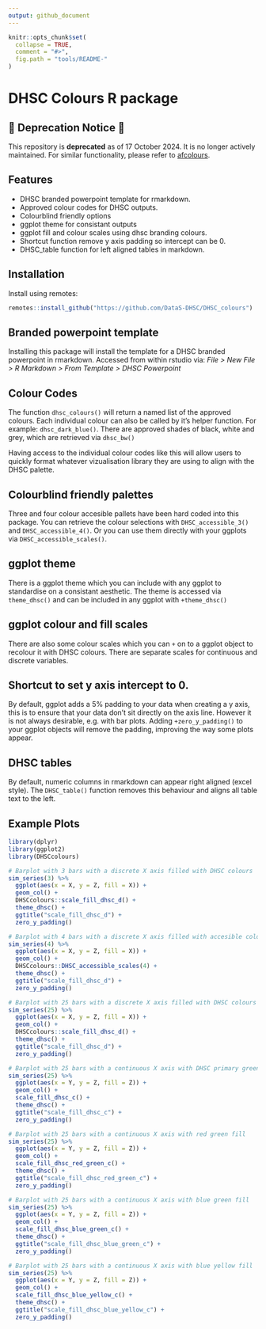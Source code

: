 ```yaml
---
output: github_document
---
```


<!-- README.md is generated from README.Rmd. Please edit that file -->

```r
knitr::opts_chunk$set(
  collapse = TRUE,
  comment = "#>",
  fig.path = "tools/README-"
)
```


# DHSC Colours R package

## 🚨 Deprecation Notice 🚨
This repository is **deprecated** as of 17 October 2024. It is no longer actively maintained. 
For similar functionality, please refer to [afcolours](https://github.com/best-practice-and-impact/afcolours).

## Features
 - DHSC branded powerpoint template for rmarkdown.
 - Approved colour codes for DHSC outputs.
 - Colourblind friendly options
 - ggplot theme for consistant outputs
 - ggplot fill and colour scales using dhsc branding colours.
 - Shortcut function remove y axis padding so intercept can be 0.
 - DHSC_table function for left aligned tables in markdown. 


## Installation

Install using remotes: 
```r
remotes::install_github("https://github.com/DataS-DHSC/DHSC_colours")
```


## Branded powerpoint template

Installing this package will install the template for a DHSC
branded powerpoint in rmarkdown. Accessed from within rstudio via:
*File > New File > R Markdown > From Template > DHSC Powerpoint*


## Colour Codes

The function ```dhsc_colours()``` will return a named list of the approved
colours. Each individual colour can also be called by it's helper function.
For example: ```dhsc_dark_blue()```. There are approved shades of black, white
and grey, which are retrieved via ```dhsc_bw()```

Having access to the individual colour codes like this will allow users to quickly
format whatever vizualisation library they are using to align with the DHSC palette.

## Colourblind friendly palettes 

Three and four colour accesible pallets have been hard coded into this package. 
You can retrieve the colour selections with ```DHSC_accessible_3()``` and 
```DHSC_accessible_4()```. Or you can use them directly with your ggplots via 
```DHSC_accessible_scales()```.

## ggplot theme

There is a ggplot theme which you can include with any ggplot to standardise on a 
consistant aesthetic. The theme is accessed via ```theme_dhsc()``` and can be
included in any ggplot with ```+theme_dhsc()```

## ggplot colour and fill scales

There are also some colour scales which you can ```+``` on to a ggplot object 
to recolour it with DHSC colours. There are separate scales for continuous and discrete variables.

## Shortcut to set y axis intercept to 0. 

By default, ggplot adds a 5% padding to your data when creating a y axis, this is
to ensure that your data don't sit directly on the axis line. However it is not
always desirable, e.g. with bar plots. Adding ```+zero_y_padding()``` to your
ggplot objects will remove the padding, improving the way some plots appear. 

## DHSC tables

By default, numeric columns in rmarkdown can appear right aligned (excel style).
The ```DHSC_table()``` function removes this behaviour and aligns all table text
to the left.

## Example Plots

```r
library(dplyr)
library(ggplot2)
library(DHSCcolours)

# Barplot with 3 bars with a discrete X axis filled with DHSC colours
sim_series(3) %>%
  ggplot(aes(x = X, y = Z, fill = X)) +
  geom_col() +
  DHSCcolours::scale_fill_dhsc_d() +
  theme_dhsc() +
  ggtitle("scale_fill_dhsc_d") +
  zero_y_padding()

# Barplot with 4 bars with a discrete X axis filled with accesible colours
sim_series(4) %>%
  ggplot(aes(x = X, y = Z, fill = X)) +
  geom_col() +
  DHSCcolours::DHSC_accessible_scales(4) +
  theme_dhsc() +
  ggtitle("scale_fill_dhsc_d") +
  zero_y_padding()

# Barplot with 25 bars with a discrete X axis filled with DHSC colours
sim_series(25) %>%
  ggplot(aes(x = X, y = Z, fill = X)) +
  geom_col() +
  DHSCcolours::scale_fill_dhsc_d() +
  theme_dhsc() +
  ggtitle("scale_fill_dhsc_d") +
  zero_y_padding()

# Barplot with 25 bars with a continuous X axis with DHSC primary green - purple fill
sim_series(25) %>%
  ggplot(aes(x = Y, y = Z, fill = Z)) +
  geom_col() +
  scale_fill_dhsc_c() +
  theme_dhsc() +
  ggtitle("scale_fill_dhsc_c") +
  zero_y_padding()

# Barplot with 25 bars with a continuous X axis with red green fill
sim_series(25) %>%
  ggplot(aes(x = Y, y = Z, fill = Z)) +
  geom_col() +
  scale_fill_dhsc_red_green_c() +
  theme_dhsc() +
  ggtitle("scale_fill_dhsc_red_green_c") +
  zero_y_padding()

# Barplot with 25 bars with a continuous X axis with blue green fill
sim_series(25) %>%
  ggplot(aes(x = Y, y = Z, fill = Z)) +
  geom_col() +
  scale_fill_dhsc_blue_green_c() +
  theme_dhsc() +
  ggtitle("scale_fill_dhsc_blue_green_c") +
  zero_y_padding()

# Barplot with 25 bars with a continuous X axis with blue yellow fill
sim_series(25) %>%
  ggplot(aes(x = Y, y = Z, fill = Z)) +
  geom_col() +
  scale_fill_dhsc_blue_yellow_c() +
  theme_dhsc() +
  ggtitle("scale_fill_dhsc_blue_yellow_c") +
  zero_y_padding()

```
